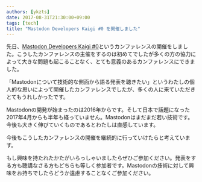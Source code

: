 ```yaml
---
authors: [ykzts]
date: 2017-08-31T21:30:00+09:00
tags: [tech]
title: "Mastodon Developers Kaigi #0 を開催しました"
---
```


先日、[Mastodon Developers Kaigi #0](https://mastodonkaigi.connpass.com/event/61651/)というカンファレンスの開催をしました。こうしたカンファレンスの主催をするのは初めてでしたが多くの方の協力によって大きな問題も起こることなく、とても意義のあるカンファレンスにできました。

<!--truncate-->

「Mastodonについて技術的な側面から語る発表を聴きたい」というわたしの個人的な思いによって開催したカンファレンスでしたが、多くの人に来ていただきとてもうれしかったです。

Mastodonの開発が始まったのは2016年からです。そして日本で話題になった2017年4月からも半年も経っていません。Mastodonはまだまだ若い技術です。今後も大きく伸びていくものであるとわたしは直感しています。

今後もこうしたカンファレンスの開催を継続的に行っていけたらと考えています。

もし興味を持たれたかたがいらっしゃいましたらぜひご参加ください。発表をする方も聴講なさる方もどちらも等しく参加者です。Mastodonの技術に対して興味をお持ちでしたらどうか遠慮することなくご参加ください。

